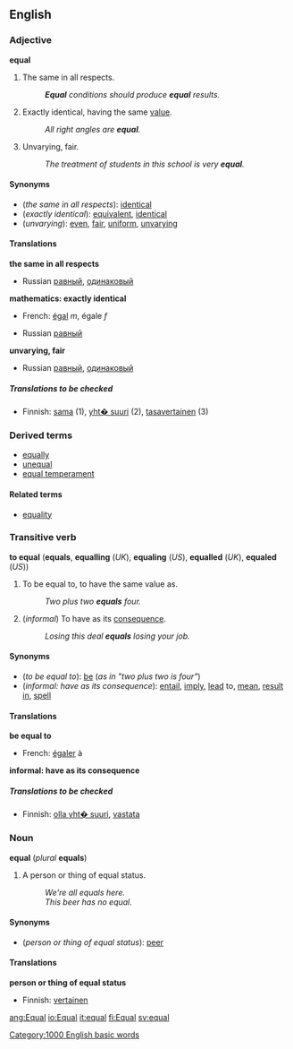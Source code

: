 ==English==
=== Adjective ===
'''equal'''

#The same in all respects.
#:'''''Equal''' conditions should produce '''equal''' results.''
#{{mathematics}} Exactly identical, having the same [[value]].
#:''All right angles are '''equal'''.''
#Unvarying, fair.
#:''The treatment of students in this school is very '''equal'''.''

====Synonyms====
*(''the same in all respects''): [[identical]]
*(''exactly identical''): [[equivalent]], [[identical]]
*(''unvarying''): [[even]], [[fair]], [[uniform]], [[unvarying]]

====Translations====

'''the same in all respects'''
{{top}}
{{mid}}
*Russian [[равный]], [[одинаковый]]
{{bottom}}

'''mathematics: exactly identical'''
{{top}}
*French: [[égal]] ''m'', égale ''f''
{{mid}}
*Russian [[равный]] 
{{bottom}}

'''unvarying, fair'''
{{top}}
{{mid}}
*Russian [[равный]], [[одинаковый]]  
{{bottom}}

=====Translations to be checked=====
<!--Remove this section once all of the translations below have been moved into the tables above.-->
{{checktrans}}

*Finnish: [[sama]] (1), [[yht� suuri]] (2), [[tasavertainen]] (3)

===Derived terms===
*[[equally]]
*[[unequal]]
*[[equal temperament]]

==== Related terms ====
*[[equality]]

=== Transitive verb ===
'''to equal''' ('''equals''', '''equalling''' (''UK''), '''equaling''' (''US''), '''equalled''' (''UK''), '''equaled''' (''US''))

#{{mathematics}} To be equal to, to have the same value as.
#:''Two plus two '''equals''' four.''
#(''informal'') To have as its [[consequence]].
#:''Losing this deal '''equals''' losing your job.''

====Synonyms====
*(''to be equal to''): [[be]] (''as in "two plus two is four"'')
*(''informal: have as its consequence''): [[entail]], [[imply]], [[lead]] to, [[mean]], [[result in]], [[spell]]

==== Translations ====

'''be equal to'''
{{top}}
*French: [[égaler]] à
{{mid}}
{{bottom}}

'''informal: have as its consequence'''
{{top}}
{{mid}}
{{bottom}}

=====Translations to be checked=====
<!--Remove this section once all of the translations below have been moved into the tables above.-->
{{checktrans}}

*Finnish: [[olla yht� suuri]], [[vastata]]

=== Noun ===
'''equal''' (''plural'' '''equals''')
#A person or thing of equal status.
#:''We're all equals here.''
#:''This beer has no equal.''

====Synonyms====
*(''person or thing of equal status''): [[peer]]

==== Translations ====

'''person or thing of equal status'''
{{top}}
*Finnish: [[vertainen]]
{{mid}}
{{bottom}}

[[Category:1000 English basic words]]

[[ang:Equal]]
[[io:Equal]]
[[it:equal]]
[[fi:Equal]]
[[sv:equal]]